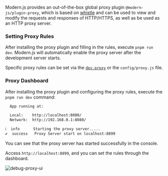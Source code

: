Modern.js provides an out-of-the-box global proxy plugin `@modern-js/plugin-proxy`, which is based on [whistle](https://github.com/avwo/whistle) and can be used to view and modify the requests and responses of HTTP/HTTPS, as well as be used as an HTTP proxy server.

### Setting Proxy Rules

After installing the proxy plugin and filling in the rules, execute `pnpm run dev`. Modern.js will automatically enable the proxy server after the development server starts.

Specific proxy rules can be set via the [`dev.proxy`](/configure/app/dev/proxy) or the `config/proxy.js` file.

### Proxy Dashboard

After installing the proxy plugin and configuring the proxy rules, execute the `pnpm run dev` command:

```bash
  App running at:

  Local:    http://localhost:8080/
  Network:  http://192.168.0.1:8080/

ℹ  info      Starting the proxy server.....
✔  success   Proxy Server start on localhost:8899
```

You can see that the proxy server has started successfully in the console.

Access `http://localhost:8899`, and you can set the rules through the dashboard.

![debug-proxy-ui](https://lf3-static.bytednsdoc.com/obj/eden-cn/aphqeh7uhohpquloj/modern-js/debug/debug-proxy-ui.png)
